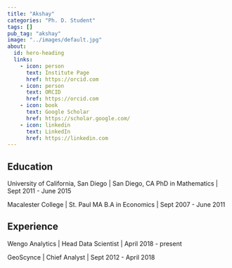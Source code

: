 ```yaml
---
title: "Akshay"
categories: "Ph. D. Student"
tags: []
pub_tag: "akshay"
image: "../images/default.jpg"
about:
  id: hero-heading
  links:
    - icon: person
      text: Institute Page
      href: https://orcid.com
    - icon: person
      text: ORCID
      href: https://orcid.com
    - icon: book
      text: Google Scholar
      href: https://scholar.google.com/
    - icon: linkedin
      text: LinkedIn
      href: https://linkedin.com
---
```


:::{#hero-heading}

## Education

University of California, San Diego | San Diego, CA
PhD in Mathematics | Sept 2011 - June 2015

Macalester College | St. Paul MA
B.A in Economics | Sept 2007 - June 2011

## Experience

Wengo Analytics | Head Data Scientist | April 2018 - present

GeoScynce | Chief Analyst | Sept 2012 - April 2018

:::

